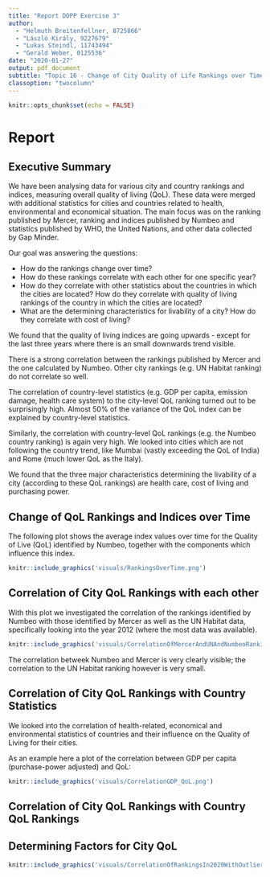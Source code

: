 ```yaml
---
title: "Report DOPP Exercise 3"
author: 
  - "Helmuth Breitenfellner, 8725866"
  - "László Király, 9227679"
  - "Lukas Steindl, 11743494"
  - "Gerald Weber, 0125536"
date: "2020-01-27"
output: pdf_document
subtitle: "Topic 16 - Change of City Quality of Life Rankings over Time"
classoption: "twocolumn"
---
```


```r
knitr::opts_chunk$set(echo = FALSE)
```
# Report

## Executive Summary

We have been analysing data for various city and country rankings and indices, measuring
overall quality of living (QoL).
These data were merged with additional statistics for cities and countries related to
health, environmental and economical situation.
The main focus was on the ranking published by Mercer, ranking and indices published by
Numbeo and statistics published by WHO, the United Nations, and other data collected 
by Gap Minder.

Our goal was answering the questions:

* How do the rankings change over time?
* How do these rankings correlate with each other for one specific year?
* How do they correlate with other statistics about the countries in which
  the cities are located?
  How do they correlate with quality of living rankings of the country
  in which the cities are located?
* What are the determining characteristics for livability of a city?
  How do they correlate with cost of living?
  
We found that the quality of living indices are going upwards - except for the last three years
where there is an small downwards trend visible.

There is a strong correlation between the rankings published by Mercer and the one
calculated by Numbeo. Other city rankings (e.g. UN Habitat ranking) do not correlate
so well.

The correlation of country-level statistics (e.g. GDP per capita,
emission damage, health care system) to the city-level QoL ranking turned
out to be surprisingly high.
Almost 50% of the variance of the QoL index can be explained by country-level
statistics.

Similarly, the correlation with country-level QoL rankings (e.g. the Numbeo country ranking)
is again very high.
We looked into cities which are not following the country trend,
like Mumbai (vastly exceeding the QoL of India) and Rome (much lower
QoL as the Italy).

We found that the three major characteristics determining the livability of a city
(according to these QoL rankings) are health care, cost of living and purchasing power.

## Change of QoL Rankings and Indices over Time

The following plot shows the average index values over time for
the Quality of Live (QoL) identified by Numbeo, together with
the components which influence this index.

```r
knitr::include_graphics('visuals/RankingsOverTime.png')
```

## Correlation of City QoL Rankings with each other

With this plot we investigated the correlation of the rankings identified by
Numbeo with those identified by Mercer as well as the UN Habitat data,
specifically looking into the year 2012 (where the most data was available).

```r
knitr::include_graphics('visuals/CorrelationOfMercerAndUNAndNumbeoRanking2012.png')
```

The correlation betweek Numbeo and Mercer is very clearly visible; the correlation
to the UN Habitat ranking however is very small.

## Correlation of City QoL Rankings with Country Statistics

We looked into the correlation of health-related, economical and
environmental statistics of countries and their influence on the Quality of Living
for their cities.

As an example here a plot of the correlation between GDP per capita
(purchase-power adjusted) and QoL:
```r
knitr::include_graphics('visuals/CorrelationGDP_QoL.png')
```

## Correlation of City QoL Rankings with Country QoL Rankings

## Determining Factors for City QoL

```r
knitr::include_graphics('visuals/CorrelationOfRankingsIn2020WithOutliers.png')
```
